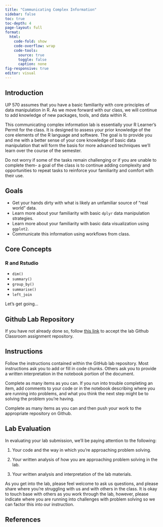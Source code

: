 ```yaml
---
title: "Communicating Complex Information"
sidebar: false
toc: true
toc-depth: 4
page-layout: full
format: 
  html:
    code-fold: show
    code-overflow: wrap
    code-tools:
      source: true
      toggle: false
      caption: none
fig-responsive: true
editor: visual
---
```


## Introduction

UP 570 assumes that you have a basic familiarity with core principles of data manipulation in R. As we move forward with our class, we will continue to add knowledge of new packages, tools, and data within R.

This communicating complex information lab is essentially your R Learner's Permit for the class. It is designed to assess your prior knowledge of the core elements of the R language and software. The goal is to provide you and me with a better sense of your core knowledge of basic data manipulation that will form the basis for more advanced techniques we'll learn over the course of the semester.

Do not worry if some of the tasks remain challenging or if you are unable to complete them- a goal of the class is to continue adding complexity and opportunities to repeat tasks to reinforce your familiarity and comfort with their use.

## Goals

-   Get your hands dirty with what is likely an unfamiliar source of "real world" data.
-   Learn more about your familiarity with basic `dplyr` data manipulation strategies.
-   Learn more about your familiarity with basic data visualization using `ggplot2`.
-   Communicate this information using workflows from class.

## Core Concepts

### R and Rstudio

-   `dim()`
-   `summary()`
-   `group_by()`
-   `summarise()`
-   `left_join`

Let's get going...

## Github Lab Repository

If you have not already done so, follow [this link](https://classroom.github.com/a/vnAmHOqZ) to accept the lab Github Classroom assignment repository.

## Instructions

Follow the instructions contained within the GitHub lab repository. Most instructions ask you to add or fill in code chunks. Others ask you to provide a written interpretation in the notebook portion of the document.

Complete as many items as you can. If you run into trouble completing an item, add comments to your code or in the notebook describing where you are running into problems, and what you think the next step might be to solving the problem you're having.

Complete as many items as you can and then push your work to the appropriate repository on Github.

## Lab Evaluation

In evaluating your lab submission, we'll be paying attention to the following:

1.  Your code and the way in which you're approaching problem solving.

2.  Your written analysis of how you are approaching problem solving in the lab.

3.  Your written analysis and interpretation of the lab materials.

As you get into the lab, please feel welcome to ask us questions, and please share where you're struggling with us and with others in the class. It is okay to touch base with others as you work through the lab, however, please indicate where you are running into challenges with problem solving so we can factor this into our instruction.

## References
